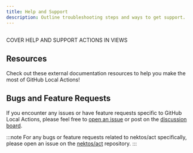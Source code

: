 ```yaml
---
title: Help and Support
description: Outline troubleshooting steps and ways to get support.
---
```



##

COVER HELP AND SUPPORT ACTIONS IN VIEWS

## Resources

Check out these external documentation resources to help you make the most of GitHub Local Actions!

<CardGrid>
  <LinkCard title="nektos/act Documentation" href="https://nektosact.com"
  description="Learn the basic and advanced CLI options in nektos/act."/>
  <LinkCard title="GitHub Actions Documentation" href="https://docs.github.com/en/actions"
  description="Learn how to write effective GitHub Action workflows."/>
  <LinkCard title="Visual Studio Code Documentation" href="https://code.visualstudio.com/docs"
  description="Learn about all the features built into Visual Studio Code."/>
</CardGrid>

## Bugs and Feature Requests

If you encounter any issues or have feature requests specific to GitHub Local Actions, please feel free to [open an issue](https://github.com/SanjulaGanepola/github-local-actions/issues) or post on the [discussion board](https://github.com/SanjulaGanepola/github-local-actions/discussions).

:::note
For any bugs or feature requests related to nektos/act specifically, please open an issue on the [nektos/act](https://github.com/nektos/act/issues) repository.
:::
